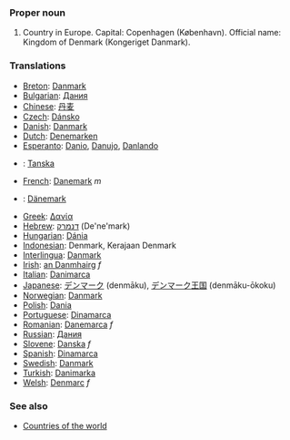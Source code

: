 ===Proper noun===

# Country in Europe. Capital:  Copenhagen (København). Official name: Kingdom of Denmark (Kongeriget Danmark).

===Translations===
*[[Breton]]: [[Danmark]]
*[[Bulgarian]]: [[Дания]]
*[[Chinese]]: [[丹麦]]
*[[Czech]]: [[Dánsko]]
*[[Danish]]: [[Danmark]]
*[[Dutch]]: [[Denemarken]]
*[[Esperanto]]: [[Danio]], [[Danujo]], [[Danlando]]
*{{fi}}: [[Tanska]]
*[[French]]: [[Danemark]] ''m''
*{{de}}: [[Dänemark]]
*[[Greek]]: [[Δανία]]
*[[Hebrew]]: [[דנמרק]] (De'ne'mark)
*[[Hungarian]]: [[Dánia]]
*[[Indonesian]]: Denmark, Kerajaan Denmark
*[[Interlingua]]: [[Danmark]]
*[[Irish]]: [[an Danmhairg]] ''f''
*[[Italian]]: [[Danimarca]]
*[[Japanese]]: [[デンマーク]] (denmāku),  [[デンマーク]][[王国]] (denmāku-ōkoku)
*[[Norwegian]]: [[Danmark]]
*[[Polish]]: [[Dania]]
*[[Portuguese]]: [[Dinamarca]]
*[[Romanian]]: [[Danemarca]] ''f''
*[[Russian]]: [[Дания]]
*[[Slovene]]: [[Danska]] ''f''
*[[Spanish]]: [[Dinamarca]]
*[[Swedish]]: [[Danmark]]
*[[Turkish]]: [[Danimarka]]
*[[Welsh]]: [[Denmarc]] ''f''

===See also===
*[[Countries of the world]]